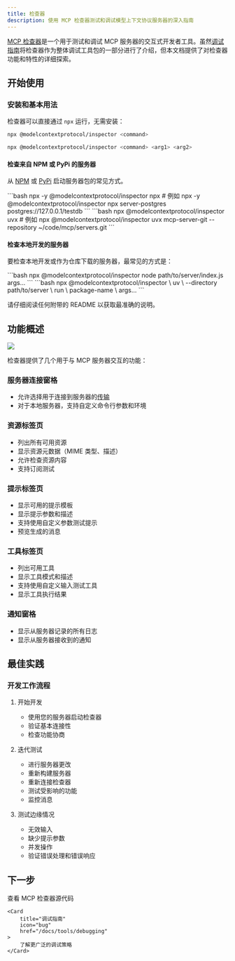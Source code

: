 ```yaml
---
title: 检查器
description: 使用 MCP 检查器测试和调试模型上下文协议服务器的深入指南
---
```


[MCP 检查器](https://github.com/modelcontextprotocol/inspector)是一个用于测试和调试 MCP 服务器的交互式开发者工具。虽然[调试指南](/docs/tools/debugging)将检查器作为整体调试工具包的一部分进行了介绍，但本文档提供了对检查器功能和特性的详细探索。

## 开始使用

### 安装和基本用法

检查器可以直接通过 `npx` 运行，无需安装：

```bash
npx @modelcontextprotocol/inspector <command>
```

```bash
npx @modelcontextprotocol/inspector <command> <arg1> <arg2>
```

#### 检查来自 NPM 或 PyPi 的服务器

从 [NPM](https://npmjs.com) 或 [PyPi](https://pypi.com) 启动服务器包的常见方式。

<Tabs>

  <Tab title="NPM 包">
  ```bash
  npx -y @modelcontextprotocol/inspector npx <package-name> <args>
  # 例如
  npx -y @modelcontextprotocol/inspector npx server-postgres postgres://127.0.0.1/testdb
  ```
  </Tab>

  <Tab title="PyPi 包">
  ```bash
  npx @modelcontextprotocol/inspector uvx <package-name> <args>
  # 例如
  npx @modelcontextprotocol/inspector uvx mcp-server-git --repository ~/code/mcp/servers.git
  ```
  </Tab>
</Tabs>

#### 检查本地开发的服务器

要检查本地开发或作为仓库下载的服务器，最常见的方式是：

<Tabs>
  <Tab title="TypeScript">
  ```bash
  npx @modelcontextprotocol/inspector node path/to/server/index.js args...
  ```
  </Tab>
  <Tab title="Python">
  ```bash
  npx @modelcontextprotocol/inspector \
    uv \
    --directory path/to/server \
    run \
    package-name \
    args...
  ```
  </Tab>
</Tabs>

请仔细阅读任何附带的 README 以获取最准确的说明。

## 功能概述

<Frame caption="MCP 检查器界面">
  <img src="/images/mcp-inspector.png" />
</Frame>

检查器提供了几个用于与 MCP 服务器交互的功能：

### 服务器连接窗格
- 允许选择用于连接到服务器的[传输](/docs/concepts/transports)
- 对于本地服务器，支持自定义命令行参数和环境

### 资源标签页
- 列出所有可用资源
- 显示资源元数据（MIME 类型、描述）
- 允许检查资源内容
- 支持订阅测试

### 提示标签页
- 显示可用的提示模板
- 显示提示参数和描述
- 支持使用自定义参数测试提示
- 预览生成的消息

### 工具标签页
- 列出可用工具
- 显示工具模式和描述
- 支持使用自定义输入测试工具
- 显示工具执行结果

### 通知窗格
- 显示从服务器记录的所有日志
- 显示从服务器接收到的通知

## 最佳实践

### 开发工作流程

1. 开始开发
   - 使用您的服务器启动检查器
   - 验证基本连接性
   - 检查功能协商

2. 迭代测试
   - 进行服务器更改
   - 重新构建服务器
   - 重新连接检查器
   - 测试受影响的功能
   - 监控消息

3. 测试边缘情况
   - 无效输入
   - 缺少提示参数
   - 并发操作
   - 验证错误处理和错误响应

## 下一步

<CardGroup cols={2}>
    <Card
        title="检查器仓库"
        icon="github"
        href="https://github.com/modelcontextprotocol/inspector"
    >
        查看 MCP 检查器源代码
    </Card>

    <Card
        title="调试指南"
        icon="bug"
        href="/docs/tools/debugging"
    >
        了解更广泛的调试策略
    </Card>
</CardGroup> 
